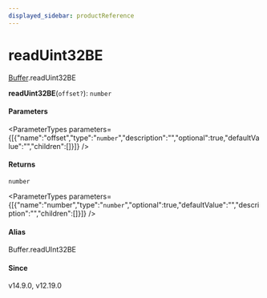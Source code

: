 ```yaml
---
displayed_sidebar: productReference
---
```



# readUint32BE

[Buffer](../../interfaces/Buffer.mdx).readUint32BE

**readUint32BE**(`offset?`): `number`

#### Parameters

<ParameterTypes parameters={[{"name":"offset","type":"`number`","description":"","optional":true,"defaultValue":"","children":[]}]} />

#### Returns

`number`

<ParameterTypes parameters={[{"name":"number","type":"`number`","optional":true,"defaultValue":"","description":"","children":[]}]} />

#### Alias

Buffer.readUInt32BE

#### Since

v14.9.0, v12.19.0
